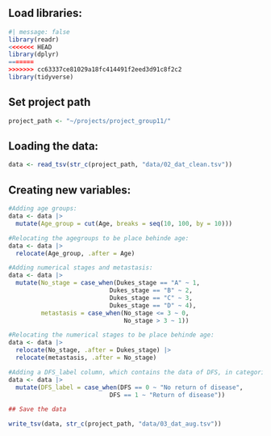 ## Load libraries:

```r
#| message: false
library(readr)
<<<<<<< HEAD
library(dplyr)
=======
>>>>>>> cc63337ce81029a18fc414491f2eed3d91c8f2c2
library(tidyverse)
```

## Set project path

```r
project_path <- "~/projects/project_group11/"
```

## Loading the data:

```r
data <- read_tsv(str_c(project_path, "data/02_dat_clean.tsv"))
```

## Creating new variables:

```r
#Adding age groups:
data <- data |>
  mutate(Age_group = cut(Age, breaks = seq(10, 100, by = 10)))

#Relocating the agegroups to be place behinde age:
data <- data |>
  relocate(Age_group, .after = Age)

#Adding numerical stages and metastasis:
data <- data |>
  mutate(No_stage = case_when(Dukes_stage == "A" ~ 1,
                            Dukes_stage == "B" ~ 2,
                            Dukes_stage == "C" ~ 3,
                            Dukes_stage == "D" ~ 4),
         metastasis = case_when(No_stage <= 3 ~ 0,
                                No_stage > 3 ~ 1))

#Relocating the numerical stages to be place behinde age:
data <- data |>
  relocate(No_stage, .after = Dukes_stage) |> 
  relocate(metastasis, .after = No_stage)

#Adding a DFS_label column, which contains the data of DFS, in categorical format (relevant for analysis_3)
data <- data |>
  mutate(DFS_label = case_when(DFS == 0 ~ "No return of disease",
                            DFS == 1 ~ "Return of disease"))

## Save the data

write_tsv(data, str_c(project_path, "data/03_dat_aug.tsv"))
```
